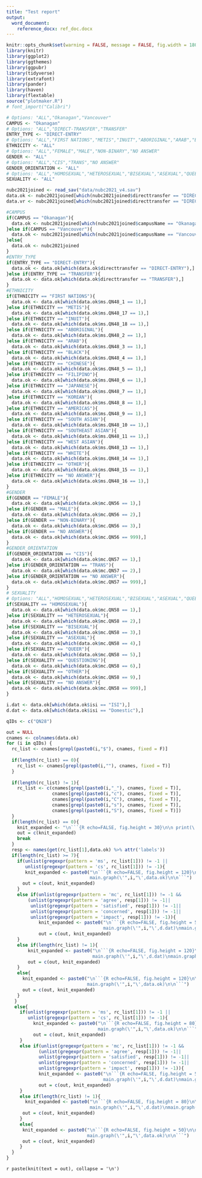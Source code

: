 ---
title: "Test report"
output:
  word_document:
    reference_docx: ref_doc.docx
---

<!-- Setup and library calls -->
```{R setup, include=FALSE}
knitr::opts_chunk$set(warning = FALSE, message = FALSE, fig.width = 180, fig.height = 10)
library(knitr)
library(ggplot2)
library(ggthemes)
library(ggpubr)
library(tidyverse)
library(extrafont)
library(pander)
library(haven)
library(flextable)
source("plotmaker.R")
# font_import("Calibri")
```

```{R parameter-spec, echo=FALSE}
# Options: "ALL","Okanagan","Vancouver"
CAMPUS <- "Okanagan"
# Options: "ALL","DIRECT-TRANSFER","TRANSFER"
ENTRY_TYPE <- "DIRECT-ENTRY"
# Options: "ALL","FIRST NATIONS","METIS","INUIT","ABORIGINAL","ARAB","BLACK","CHINESE","FILIPINO","JAPANESE","KOREAN","AMERICAS","SOUTH ASIAN","SOUTHEAST ASIAN","WEST ASIAN","WHITE","OTHER","NO ANSWER"
ETHNICITY <- "ALL"
# Options: "ALL","FEMALE","MALE","NON-BINARY","NO ANSWER"
GENDER <- "ALL"
# Options: "ALL","CIS","TRANS","NO ANSWER"
GENDER_ORIENTATION <- "ALL"
# Options: "ALL","HOMOSEXUAL","HETEROSEXUAL","BISEXUAL","ASEXUAL","QUEER","QUESTIONING","OTHER","NO ANSWER"
SEXUALITY <- "ALL"
```

<!-- Reads and formats -->
```{R data-reads, echo=FALSE}
nubc2021joined <- read_sav("data/nubc2021_v4.sav")
data.ok <- nubc2021joined[which(nubc2021joined$directtransfer == "DIRECT-ENTRY" & nubc2021joined$campusName == "Okanagan"),]
data.vr <- nubc2021joined[which(nubc2021joined$directtransfer == "DIRECT-ENTRY" & nubc2021joined$campusName == "Vancouver"),]

#CAMPUS
if(CAMPUS == "Okanagan"){
  data.ok <- nubc2021joined[which(nubc2021joined$campusName == "Okanagan"),]
}else if(CAMPUS == "Vancouver"){
  data.ok <- nubc2021joined[which(nubc2021joined$campusName == "Vancouver"),]
}else{
  data.ok <- nubc2021joined
}
#ENTRY_TYPE
if(ENTRY_TYPE == "DIRECT-ENTRY"){
  data.ok <- data.ok[which(data.ok$directtransfer == "DIRECT-ENTRY"),]
}else if(ENTRY_TYPE == "TRANSFER"){
  data.ok <- data.ok[which(data.ok$directtransfer == "TRANSFER"),]
}
#ETHNICITY
if(ETHNICITY == "FIRST NATIONS"){
  data.ok <- data.ok[which(data.ok$ms.QN48_1 == 1),]
}else if(ETHNICITY == "METIS"){
  data.ok <- data.ok[which(data.ok$ms.QN48_17 == 1),]
}else if(ETHNICITY == "INUIT"){
  data.ok <- data.ok[which(data.ok$ms.QN48_18 == 1),]
}else if(ETHNICITY == "ABORIGINAL"){
  data.ok <- data.ok[which(data.ok$ms.QN48_2 == 1),]
}else if(ETHNICITY == "ARAB"){
  data.ok <- data.ok[which(data.ok$ms.QN48_3 == 1),]
}else if(ETHNICITY == "BLACK"){
  data.ok <- data.ok[which(data.ok$ms.QN48_4 == 1),]
}else if(ETHNICITY == "CHINESE"){
  data.ok <- data.ok[which(data.ok$ms.QN48_5 == 1),]
}else if(ETHNICITY == "FILIPINO"){
  data.ok <- data.ok[which(data.ok$ms.QN48_6 == 1),]
}else if(ETHNICITY == "JAPANESE"){
  data.ok <- data.ok[which(data.ok$ms.QN48_7 == 1),]
}else if(ETHNICITY == "KOREAN"){
  data.ok <- data.ok[which(data.ok$ms.QN48_8 == 1),]
}else if(ETHNICITY == "AMERICAS"){
  data.ok <- data.ok[which(data.ok$ms.QN48_9 == 1),]
}else if(ETHNICITY == "SOUTH ASIAN"){
  data.ok <- data.ok[which(data.ok$ms.QN48_10 == 1),]
}else if(ETHNICITY == "SOUTHEAST ASIAN"){
  data.ok <- data.ok[which(data.ok$ms.QN48_11 == 1),]
}else if(ETHNICITY == "WEST ASIAN"){
  data.ok <- data.ok[which(data.ok$ms.QN48_13 == 1),]
}else if(ETHNICITY == "WHITE"){
  data.ok <- data.ok[which(data.ok$ms.QN48_14 == 1),]
}else if(ETHNICITY == "OTHER"){
  data.ok <- data.ok[which(data.ok$ms.QN48_15 == 1),]
}else if(ETHNICITY == "NO ANSWER"){
  data.ok <- data.ok[which(data.ok$ms.QN48_16 == 1),]
}
#GENDER
if(GENDER == "FEMALE"){
  data.ok <- data.ok[which(data.ok$mc.QN56 == 1),]
}else if(GENDER == "MALE"){
  data.ok <- data.ok[which(data.ok$mc.QN56 == 2),]
}else if(GENDER == "NON-BINARY"){
  data.ok <- data.ok[which(data.ok$mc.QN56 == 3),]
}else if(GENDER == "NO ANSWER"){
  data.ok <- data.ok[which(data.ok$mc.QN56 == 999),]
}
#GENDER_ORIENTATION
if(GENDER_ORIENTATION == "CIS"){
  data.ok <- data.ok[which(data.ok$mc.QN57 == 1),]
}else if(GENDER_ORIENTATION == "TRANS"){
  data.ok <- data.ok[which(data.ok$mc.QN57 == 2),]
}else if(GENDER_ORIENTATION == "NO ANSWER"){
  data.ok <- data.ok[which(data.ok$mc.QN57 == 999),]
}
# SEXUALITY
# Options: "ALL","HOMOSEXUAL","HETEROSEXUAL","BISEXUAL","ASEXUAL","QUEER","QUESTIONING","OTHER","NO ANSWER"
if(SEXUALITY == "HOMOSEXUAL"){
  data.ok <- data.ok[which(data.ok$mc.QN58 == 1),]
}else if(SEXUALITY == "HETEROSEXUAL"){
  data.ok <- data.ok[which(data.ok$mc.QN58 == 2),]
}else if(SEXUALITY == "BISEXUAL"){
  data.ok <- data.ok[which(data.ok$mc.QN58 == 3),]
}else if(SEXUALITY == "ASEXUAL"){
  data.ok <- data.ok[which(data.ok$mc.QN58 == 4),]
}else if(SEXUALITY == "QUEER"){
  data.ok <- data.ok[which(data.ok$mc.QN58 == 5),]
}else if(SEXUALITY == "QUESTIONING"){
  data.ok <- data.ok[which(data.ok$mc.QN58 == 6),]
}else if(SEXUALITY == "OTHER"){
  data.ok <- data.ok[which(data.ok$mc.QN58 == 9),]
}else if(SEXUALITY == "NO ANSWER"){
  data.ok <- data.ok[which(data.ok$mc.QN58 == 999),]
}

i.dat <- data.ok[which(data.ok$isi == "ISI"),]
d.dat <- data.ok[which(data.ok$isi == "Domestic"),]
```

<!-- ```{R echo = FALSE, fig.height = 120} -->
<!-- # source("plotmaker.R") -->
<!-- main.graph("QN65",i.dat) -->
<!-- main.graph("QN53",data.ok) -->
<!-- ``` -->

```{R qID-chunk, echo=FALSE}
qIDs <- c("QN28")
```

```{R chunk-generator ,echo=FALSE}
out = NULL
cnames <- colnames(data.ok)
for (i in qIDs) {
  rc_list <- cnames[grepl(paste0(i,"$"), cnames, fixed = F)]
  
  if(length(rc_list) == 0){
    rc_list <- cnames[grepl(paste0(i,""), cnames, fixed = T)]
  }
  
  if(length(rc_list) != 1){
    rc_list <- c(cnames[grepl(paste0(i,"_"), cnames, fixed = T)],
                 cnames[grepl(paste0(i,"c"), cnames, fixed = T)],
                 cnames[grepl(paste0(i,"C"), cnames, fixed = T)],
                 cnames[grepl(paste0(i,"s"), cnames, fixed = T)],
                 cnames[grepl(paste0(i,"S"), cnames, fixed = T)])
  }
  if(length(rc_list) == 0){
    knit_expanded <- "\n```{R echo=FALSE, fig.height = 30}\n\n print(\'One or more question ID(s) is invalid.\')\n\n```"
    out = c(knit_expanded)
    break
  }
  resp <- names(get(rc_list[1],data.ok) %>% attr('labels'))
  if(length(rc_list) >= 7){
    if(unlist(gregexpr(pattern = 'ms', rc_list[1])) != -1 || 
       unlist(gregexpr(pattern = 'cs', rc_list[1])) != -1){
       knit_expanded <- paste0("\n```{R echo=FALSE, fig.height = 120}\n\n
                               main.graph(\'",i,"\',data.ok)\n\n```")
      out = c(out, knit_expanded)
    }
    else if(unlist(gregexpr(pattern = 'mc', rc_list[1])) != -1 &&
        (unlist(gregexpr(pattern = 'agree', resp[1])) != -1|| 
         unlist(gregexpr(pattern = 'satisfied', resp[1])) != -1||
         unlist(gregexpr(pattern = 'concerned', resp[1])) != -1||
         unlist(gregexpr(pattern = 'impact', resp[1])) != -1)){
            knit_expanded <- paste0("\n```{R echo=FALSE, fig.height = 50}\n\n
                                    main.graph(\'",i,"\',d.dat)\nmain.graph(\'",i,"\',i.dat)\n\n```")
            out = c(out, knit_expanded)
    }
    else if(length(rc_list) != 1){
        knit_expanded <- paste0("\n```{R echo=FALSE, fig.height = 120}\n\n
                                main.graph(\'",i,"\',d.dat)\nmain.graph(\'",i,"\',i.dat)\n\n```")
        out = c(out, knit_expanded)
    }
    else{
      knit_expanded <- paste0("\n```{R echo=FALSE, fig.height = 120}\n\n
                              main.graph(\'",i,"\',data.ok)\n\n```")
      out = c(out, knit_expanded)
    }
   }
   else{
     if(unlist(gregexpr(pattern = 'ms', rc_list[1])) != -1 || 
        unlist(gregexpr(pattern = 'cs', rc_list[1])) != -1){
          knit_expanded <- paste0("\n```{R echo=FALSE, fig.height = 80}\n\n
                                  main.graph(\'",i,"\',data.ok)\n\n```")
          out = c(out, knit_expanded)
     }
     else if(unlist(gregexpr(pattern = 'mc', rc_list[1])) != -1 &&
            (unlist(gregexpr(pattern = 'agree', resp[1])) != -1|| 
            unlist(gregexpr(pattern = 'satisfied', resp[1])) != -1||
            unlist(gregexpr(pattern = 'concerned', resp[1])) != -1||
            unlist(gregexpr(pattern = 'impact', resp[1])) != -1)){
            knit_expanded <- paste0("\n```{R echo=FALSE, fig.height = 50}\n\n
                                    main.graph(\'",i,"\',d.dat)\nmain.graph(\'",i,"\',i.dat)\n\n```")
            out = c(out, knit_expanded)
     }
     else if(length(rc_list) != 1){
       knit_expanded <- paste0("\n```{R echo=FALSE, fig.height = 80}\n\n
                               main.graph(\'",i,"\',d.dat)\nmain.graph(\'",i,"\',i.dat)\n\n```")
      out = c(out, knit_expanded)
     }
     else{
      knit_expanded <- paste0("\n```{R echo=FALSE, fig.height = 50}\n\n
                              main.graph(\'",i,"\',data.ok)\n\n```")
      out = c(out, knit_expanded)
     }
  }
}
```

`r paste(knit(text = out), collapse = '\n')`



